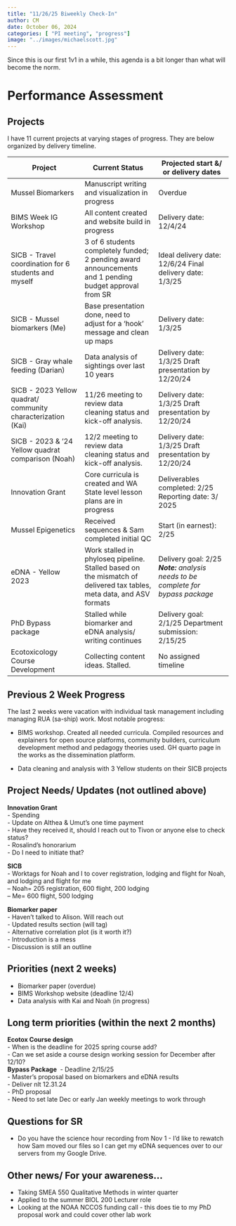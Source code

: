 ```yaml
---
title: "11/26/25 Biweekly Check-In"
author: CM
date: October 06, 2024
categories: [ "PI meeting", "progress"]
image: "../images/michaelscott.jpg"
---
```


Since this is our first 1v1 in a while, this agenda is a bit longer than what will become the norm.\

# Performance Assessment

## Projects

I have 11 current projects at varying stages of progress. They are below organized by delivery timeline.

| Project                                                      | Current Status                                                                                                       | Projected start &/ or delivery dates                                               |
|------------------------|------------------------|------------------------|
| Mussel Biomarkers                                            | Manuscript writing and visualization in progress                                                                     | Overdue                                                                            |
| BIMS Week IG Workshop                                        | All content created and website build in progress                                                                    | Delivery date: 12/4/24                                                             |
| SICB - Travel coordination for 6 students and myself         | 3 of 6 students completely funded; 2 pending award announcements and 1 pending budget approval from SR               | Ideal delivery date: 12/6/24 Final delivery date: 1/3/25                           |
| SICB - Mussel biomarkers (Me)                                | Base presentation done, need to adjust for a 'hook' message and clean up maps                                        | Delivery date: 1/3/25                                                              |
| SICB - Gray whale feeding (Darian)                           | Data analysis of sightings over last 10 years                                                                        | Delivery date: 1/3/25 Draft presentation by 12/20/24                               |
| SICB - 2023 Yellow quadrat/ community characterization (Kai) | 11/26 meeting to review data cleaning status and kick-off analysis.                                                  | Delivery date: 1/3/25 Draft presentation by 12/20/24                               |
| SICB - 2023 & '24 Yellow quadrat comparison (Noah)           | 12/2 meeting to review data cleaning status and kick-off analysis.                                                   | Delivery date: 1/3/25 Draft presentation by 12/20/24                               |
| Innovation Grant                                             | Core curricula is created and WA State level lesson plans are in progress                                            | Deliverables completed: 2/25 Reporting date: 3/ 2025                               |
| Mussel Epigenetics                                           | Received sequences & Sam completed initial QC                                                                        | Start (in earnest): 2/25                                                           |
| eDNA - Yellow 2023                                           | Work stalled in phyloseq pipeline. Stalled based on the mismatch of delivered tax tables, meta data, and ASV formats | Delivery goal: 2/25 ***Note:*** *analysis needs to be complete for bypass package* |
| PhD Bypass package                                           | Stalled while biomarker and eDNA analysis/ writing continues                                                         | Delivery goal: 2/1/25 Department submission: 2/15/25                               |
| Ecotoxicology Course Development                             | Collecting content ideas. Stalled.                                                                                   | No assigned timeline                                                               |

## Previous 2 Week Progress

The last 2 weeks were vacation with individual task management including managing RUA (sa-ship) work. Most notable progress:\

-   BIMS workshop. Created all needed curricula. Compiled resources and explainers for open source platforms, community builders, curriculum development method and pedagogy theories used. GH quarto page in the works as the dissemination platform.\

-   Data cleaning and analysis with 3 Yellow students on their SICB projects\

## Project Needs/ Updates (not outlined above)

**Innovation Grant**\
- Spending\
- Update on Althea & Umut's one time payment\
- Have they received it, should I reach out to Tivon or anyone else to check status?\
- Rosalind's honorarium\
- Do I need to initiate that?\

**SICB**\
- Worktags for Noah and I to cover registration, lodging and flight for Noah, and lodging and flight for me\
-- Noah= 205 registration, 600 flight, 200 lodging\
-- Me= 600 flight, 500 lodging\

**Biomarker paper**\
- Haven't talked to Alison. Will reach out\
- Updated results section (will tag)\
- Alternative correlation plot (is it worth it?)\
- Introduction is a mess\
- Discussion is still an outline\

## Priorities (next 2 weeks)
- Biomarker paper (overdue)
- BIMS Workshop website (deadline 12/4)
- Data analysis with Kai and Noah (in progress)

## Long term priorities (within the next 2 months)
**Ecotox Course design**\
- When is the deadline for 2025 spring course add?\
- Can we set aside a course design working session for December after 12/10?\
**Bypass Package**\ 
- Deadline 2/15/25\
- Master’s proposal based on biomarkers and eDNA results\
- Deliver nlt 12.31.24\
- PhD proposal\
- Need to set late Dec or early Jan weekly meetings to work through\

## Questions for SR
- Do you have the science hour recording from Nov 1 - I’d like to rewatch how Sam moved our files so I can get my eDNA sequences over to our servers from my Google Drive.\

## Other news/ For your awareness…
- Taking SMEA 550 Qualitative Methods in winter quarter\
- Applied to the summer BIOL 200 Lecturer role\
- Looking at the NOAA NCCOS funding call - this does tie to my PhD proposal work and could cover other lab work\

